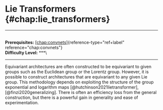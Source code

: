 # Lie Transformers \{#chap:lie_transformers\}

------------------------------------------------------------------------

\
**Prerequisites:**
[\[chap:convnets\]](#chap:convnets)\{reference-type="ref+label"
reference="chap:convnets"\}\
**Difficulty Level:** \*\*\*\

------------------------------------------------------------------------

Equivariant architectures are often constructed to be equivariant to
given groups such as the Euclidean group or the Lorentz group. However,
it is possible to construct architectures that are equivariant to any
given Lie group. This methodology depends on exploiting the structure of
the group exponential and logarithm maps
[@hutchinson2021lietransformer], [@finzi2020generalizing]. There is
often an efficiency loss from the general construction, but there is a
powerful gain in generality and ease of experimentation.
